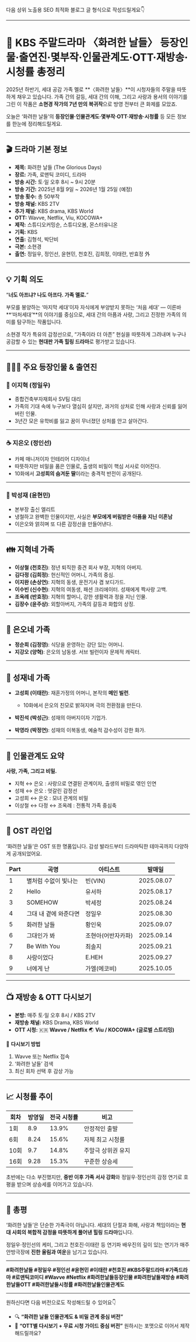다음 상위 노출용 SEO 최적화 블로그 글 형식으로 작성드릴게요👇

---

# 🌈 KBS 주말드라마 〈화려한 날들〉 등장인물·출연진·몇부작·인물관계도·OTT·재방송·시청률 총정리

2025년 하반기, 세대 공감 가족 멜로 **〈화려한 날들〉**이 시청자들의 주말을 따뜻하게 채우고 있습니다.
가족 간의 갈등, 세대 간의 이해, 그리고 사랑과 용서의 이야기를 그린 이 작품은 **소현경 작가의 7년 만의 복귀작**으로 방영 전부터 큰 화제를 모았죠.

오늘은 ‘화려한 날들’의 **등장인물·인물관계도·몇부작·OTT·재방송·시청률** 등 모든 정보를 한눈에 정리해드릴게요.

---

## 🎬 드라마 기본 정보

- **제목:** 화려한 날들 (The Glorious Days)
- **장르:** 가족, 로맨틱 코미디, 드라마
- **방송 시간:** 토·일 오후 8시 ~ 9시 20분
- **방송 기간:** 2025년 8월 9일 ~ 2026년 1월 25일 (예정)
- **방송 횟수:** 총 50부작
- **방송 채널:** KBS 2TV
- **추가 채널:** KBS drama, KBS World
- **OTT:** Wavve, Netflix, Viu, KOCOWA+
- **제작:** 스튜디오커밍순, 스튜디오봄, 몬스터유니온
- **기획:** KBS
- **연출:** 김형석, 박단비
- **극본:** 소현경
- **출연:** 정일우, 정인선, 윤현민, 천호진, 김희정, 이태란, 반효정 外

---

## 💡 기획 의도

“**너도 아프냐? 나도 아프다. 가족 멜로.**”

부모를 봉양하는 ‘마지막 세대’이자 자식에게 부양받지 못하는 ‘처음 세대’ — 이른바 **‘마처세대’**의 이야기를 중심으로,
세대 간의 아픔과 사랑, 그리고 진정한 가족의 의미를 탐구하는 작품입니다.

소현경 작가 특유의 감정선으로, “가족이라 더 아픈” 현실을 따뜻하게 그려내며
누구나 공감할 수 있는 **현대판 가족 힐링 드라마**로 평가받고 있습니다.

---

## 👨‍👩‍👧 주요 등장인물 & 출연진

### 🧱 이지혁 (정일우)

- 종합건축부자재회사 SV팀 대리
- 가족의 기대 속에 누구보다 열심히 살지만,
  과거의 상처로 인해 사랑과 신뢰를 잃어버린 인물.
- 3년간 모은 유학비를 잃고 꿈이 무너졌던 상처를 안고 살아간다.

---

### ☕ 지은오 (정인선)

- 카페 매니저이자 인테리어 디자이너
- 따뜻하지만 비밀을 품은 인물로, 출생의 비밀이 핵심 서사로 이어진다.
- 10화에서 **고성희의 숨겨둔 딸**이라는 충격적 반전이 공개된다.

---

### 💼 박성재 (윤현민)

- 본부장 출신 엘리트
- 냉철하고 완벽한 인물이지만, 사실은 **부모에게 버림받은 아픔을 지닌 이혼남**
- 이은오와 얽히며 또 다른 감정선을 만들어낸다.

---

## 👪 지혁네 가족

- **이상철 (천호진)**: 정년 퇴직한 중견 회사 부장, 지혁의 아버지.
- **김다정 (김희정)**: 헌신적인 어머니, 가족의 중심.
- **이지완 (손상연)**: 지혁의 동생, 운전기사 겸 보디가드.
- **이수빈 (신수현)**: 지혁의 여동생, 패션 크리에이터. 성재에게 짝사랑 고백.
- **조옥례 (반효정)**: 지혁의 할머니, 강한 생활력과 정을 지닌 인물.
- **김장수 (윤주상)**: 외할아버지, 가족의 갈등과 화합의 상징.

---

## 🌹 은오네 가족

- **정순희 (김정영)**: 식당을 운영하는 강단 있는 어머니.
- **지강오 (양혁)**: 은오의 남동생. 서브 빌런이자 문제적 캐릭터.

---

## 💄 성재네 가족

- **고성희 (이태란)**: 재혼가정의 어머니, 본작의 **메인 빌런**.

  - 10화에서 은오의 친모로 밝혀지며 극의 전환점을 만든다.

- **박진석 (박성근)**: 성재의 아버지이자 기업가.
- **박영라 (박정연)**: 성재의 이복동생, 예술적 감수성이 강한 화가.

---

## 💞 인물관계도 요약

**사랑, 가족, 그리고 비밀.**

- 지혁 ↔ 은오 : 사랑으로 연결된 관계이자, 출생의 비밀로 엮인 인연
- 성재 ↔ 은오 : 엇갈린 감정선
- 고성희 ↔ 은오 : 모녀 관계의 비밀
- 이상철 ↔ 다정 ↔ 조옥례 : 전통적 가족 중심축

---

## 🎵 OST 라인업

‘화려한 날들’은 OST 또한 명품입니다.
감성 발라드부터 드라마틱한 테마곡까지 다양하게 공개되었어요.

| Part | 곡명                  | 아티스트           | 발매일     |
| ---- | --------------------- | ------------------ | ---------- |
| 1    | 별처럼 수없이 빛나는  | 빈(VIN)            | 2025.08.07 |
| 2    | Hello                 | 유서하             | 2025.08.17 |
| 3    | SOMEHOW               | 박세정             | 2025.08.24 |
| 4    | 그대 내 곁에 와준다면 | 정일우             | 2025.08.30 |
| 5    | 화려한 날들           | 황인욱             | 2025.09.07 |
| 6    | 그대인가 봐           | 조현아(어반자카파) | 2025.09.14 |
| 7    | Be With You           | 최솔지             | 2025.09.21 |
| 8    | 사랑이었다            | E.HEH              | 2025.09.27 |
| 9    | 너에게 난             | 가엘(에코비)       | 2025.10.05 |

---

## 📺 재방송 & OTT 다시보기

- **본방:** 매주 토·일 오후 8시 / KBS 2TV
- **재방송 채널:** KBS Drama, KBS World
- **OTT 시청:**
  🇰🇷 **Wavve / Netflix**
  🌏 **Viu / KOCOWA+ (글로벌 스트리밍)**

📱 **다시보기 방법**

1. Wavve 또는 Netflix 접속
2. ‘화려한 날들’ 검색
3. 최신 회차 선택 후 감상 가능

---

## 📈 시청률 추이

| 회차 | 방영일 | 전국 시청률 | 비고               |
| ---- | ------ | ----------- | ------------------ |
| 1회  | 8.9    | 13.9%       | 안정적인 출발      |
| 6회  | 8.24   | 15.6%       | 자체 최고 시청률   |
| 10회 | 9.7    | 14.8%       | 주말극 상위권 유지 |
| 16회 | 9.28   | 15.3%       | 꾸준한 상승세      |

초반에는 다소 부진했지만, **중반 이후 가족 서사 강화**와
정일우·정인선의 감정 연기로 호평을 받으며 상승세를 이어가고 있습니다.

---

## 💬 총평

‘화려한 날들’은 단순한 가족극이 아닙니다.
세대의 단절과 화해, 사랑과 책임이라는
**현대 사회의 복합적 감정을 따뜻하게 풀어낸 힐링 드라마**입니다.

정일우·정인선의 케미, 그리고 천호진·이태란 등 연기파 배우진의 깊이 있는 연기가
매주 안방극장에 **진한 울림과 여운**을 남기고 있습니다.

---

**#화려한날들 #정일우 #정인선 #윤현민 #이태란 #천호진 #KBS주말드라마 #가족드라마 #로맨틱코미디 #Wavve #Netflix #화려한날들등장인물 #화려한날들재방송 #화려한날들OTT #화려한날들시청률 #화려한날들인물관계도**

---

원하신다면 다음 버전으로도 작성해드릴 수 있어요👇

- 🔍 **“화려한 날들 인물관계도 & 비밀 관계 중심 버전”**
- 🎥 **“OTT별 다시보기 + 무료 시청 가이드 중심 버전”**
  원하시는 포맷으로 이어서 제작해드릴까요?
